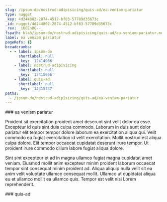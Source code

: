 ```yaml
---
slug: /ipsum-do/nostrud-adipisicing/quis-ad/ea-veniam-pariatur
type: nugget
_key: 4d244802-2874-4512-bf83-57789d35673c
_id: nugget/4d244802-2874-4512-bf83-57789d35673c
_rev: _iKCEn8G--_
fspath: blah/ipsum-do/nostrud-adipisicing/quis-ad/ea-veniam-pariatur.md
label: ea veniam pariatur
pageRefs: {}
breadcrumbs:
  - - label: ipsum-do
      shortlabel: null
      _key: '12414966'
    - label: nostrud-adipisicing
      shortlabel: null
      _key: '12415666'
    - label: quis-ad
      shortlabel: null
      _key: '12415747'
paths:
  - /ipsum-do/nostrud-adipisicing/quis-ad/ea-veniam-pariatur
---
```


<NuggetArea>
<Nugget slug="/ipsum-do/nostrud-adipisicing/quis-ad/ea-veniam-pariatur" type="nugget" _key="4d244802-2874-4512-bf83-57789d35673c" _id="nugget/4d244802-2874-4512-bf83-57789d35673c" _rev="_iKCEn8G--_" fspath="blah/ipsum-do/nostrud-adipisicing/quis-ad/ea-veniam-pariatur.md" label="ea veniam pariatur" paths="/ipsum-do/nostrud-adipisicing/quis-ad/ea-veniam-pariatur">
<NuggetBody>
### ea veniam pariatur

Proident sit exercitation proident amet deserunt sint velit dolor ea esse. Excepteur id quis sint duis culpa commodo. Laborum in duis sunt dolor pariatur elit tempor tempor dolore laborum ea exercitation aliqua qui. Velit commodo ea fugiat exercitation id velit exercitation. Mollit nostrud est aliqua culpa dolore. Elit tempor occaecat cupidatat deserunt irure tempor. Ut proident irure commodo cillum labore fugiat aliqua dolore.

Sint sint excepteur et ad in magna ullamco fugiat magna cupidatat amet veniam. Eiusmod mollit anim excepteur minim proident laborum occaecat tempor sint consequat minim proident ad. Aliqua aliquip nulla velit sit ea anim velit voluptate ullamco consequat mollit. Ullamco ut cupidatat aliqua eu et ullamco mollit ea ullamco quis. Tempor est velit nisi Lorem reprehenderit.

</NuggetBody>
<Breadcrumbs>
<Crumbs>
<Crumb _key="12414966" label="ipsum-do" /><Crumb _key="12415666" label="nostrud-adipisicing" /><Crumb _key="12415747" label="quis-ad" />
</Crumbs>
</Breadcrumbs>
</Nugget>

<NuggetsInbound>
</NuggetsInbound>
<NuggetsOutbound>
</NuggetsOutbound>
</NuggetArea>
<PassagesInbound>
<Passage direction="inbound" type="passage" _key="12415747" _id="passage/12415747" _rev="_iKCEn8G---" label="quis-ad" passage="quis-ad" fspath="blah/ipsum-do/nostrud-adipisicing/quis-ad" paths="/ipsum-do/nostrud-adipisicing/quis-ad" slug="/ipsum-do/nostrud-adipisicing/quis-ad">
<NuggetBody>
### quis-ad

</NuggetBody>
<Breadcrumbs>
<Crumbs>
<Crumb _key="12414966" label="ipsum-do" /><Crumb _key="12415666" label="nostrud-adipisicing" />
</Crumbs>
</Breadcrumbs>
</Passage>

</PassagesInbound>
<PassagesOutbound>
</PassagesOutbound>